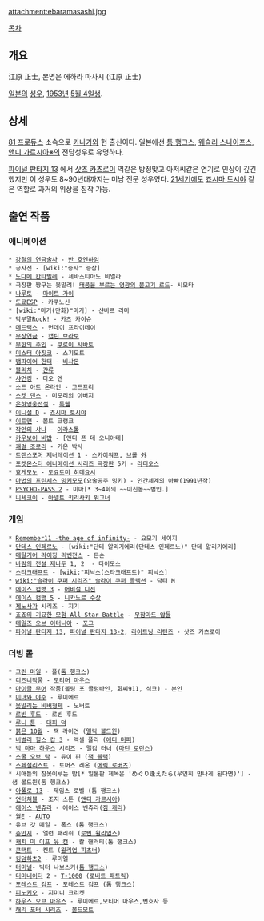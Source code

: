 attachment:ebaramasashi.jpg

[[목차]]
== 개요 ==
江原 正士, 본명은 에하라 마사시 (江原 正士)

[[일본]]의 [[성우]], [[1953년]] [[5월 4일]]생.

== 상세 ==
[[81 프로듀스]] 소속으로 [[카나가와]] 현 출신이다. 일본에선 [[톰 행크스]], [[웨슬리 스나이프스]], [[앤디 가르시아※]]의 전담성우로 유명하다. 

[[파이널 판타지 13]] 에서 [[삿즈 카츠로이]] 역같은 방정맞고 아저씨같은 연기로 인상이 깊긴 했지만 이 성우도 8~90년대까지는 미남 전문 성우였다. [[21세기]]에도 [[죠시마 토시야]] 같은 역할로 과거의 위상을 짐작 가능.

== 출연 작품 ==
=== 애니메이션 ===
 * [[강철의 연금술사]] - [[반 호엔하임]]
 * 공자전 - [wiki:"증자" 증삼]
 * [[노다메 칸타빌레]] - 세바스티아노 비엘라
 * 극장판 짱구는 못말려! [[태풍을 부르는 영광의 불고기 로드]]- 시모타
 * [[나루토]] - [[마이트 가이]]
 * [[도쿄ESP]] - 카쿠노신
 * [wiki:"마기(만화)"마기] - 샨바르 라마
 * [[막부말Rock!]] - 카츠 카이슈
 * [[메드럭스]] - 먼데이 프라이데이
 * [[무장연금]] - [[캡틴 브라보]]
 * [[무한의 주인]] - [[쿠로이 사바토]]
 * [[미스터 아짓코]] - 스기모토
 * [[뱀파이어 헌터]] - [[비샤몬]]
 * [[블리치]] - [[간류]]
 * [[샤먼킹]] - 타오 엔
 * [[소드 아트 온라인]] - 고드프리
 * [[스켓 댄스]] - 미모리의 아버지
 * [[은하영웅전설]] - [[록웰]]
 * [[이니셜 D]] - [[죠시마 토시야]]
 * [[이트맨]] - 볼트 크랭크
 * [[작안의 샤나]] - [[아라스톨]]
 * [[카우보이 비밥]] - [앤디 폰 데 오니아테]
 * [[쾌걸 조로리]] - 가온 박사
 * [[트랜스포머 제너레이션 1]] - [[스카이워프]], [[브롤]] 外
 * [[포켓몬스터 애니메이션 시리즈/극장판|포켓몬스터 애니메이션 시리즈 극장판]] 5기 - [[라티오스]]
 * [[효게모노]] - [[도요토미 히데요시]]
 * [[마법의 프린세스 밍키모모]](요술공주 밍키) - 인간세계의 아빠(1991년작)
 * [[PSYCHO-PASS 2]] - 미마[* 3~4화의 ~~미친놈~~범인.]
 * [[니세코이]] - [[아델트 키리사키 워그너]]
=== 게임 ===
 * [[Remember11 -the age of infinity-]] - 요모기 세이지
 * [[단테스 인페르노]] - [wiki:"단테 알리기에리(단테스 인페르노)" 단테 알리기에리]
 * [[메탈기어 라이징 리벤전스]] - 몬순 
 * [[바람의 전설 제나두]] 1, 2  - 다이모스
 * [[스타크래프트]] - [wiki:"피닉스(스타크래프트)" 피닉스]
 * [[wiki:"슬라이 쿠퍼 시리즈" 슬라이 쿠퍼 콜렉션]] - 닥터 M
 * [[에이스 컴뱃 3]] - [[어비설 디전]]
 * [[에이스 컴뱃 5]] - [[니카노르 수상]]
 * [[제노사가]] 시리즈 - 지기
 * [[죠죠의 기묘한 모험 All Star Battle]] - [[무함마드 압둘]]
 * [[테일즈 오브 이터니아]] - [[포그]]
 * [[파이널 판타지 13]], [[파이널 판타지 13-2]], [[라이트닝 리턴즈]] - 삿즈 카츠로이

=== 더빙 롤 ===
 * [[그린 마일]] - 폴([[톰 행크스]])
 * [[디즈니]]작품 - [[모티머 마우스]]
 * [[마이클 무어]] 작품(볼링 포 콜럼바인, 화씨911, 식코) - 본인
 * [[미녀와 야수]] - 루미에르
 * [[못말리는 비버형제]] - 노버트
 * [[로빈 후드]] - 로빈 후드
 * [[루니 툰]] - [[대피 덕]]
 * [[붉은 10월]] - 잭 라이언 ([[앨릭 볼드윈]])
 * [[비벌리 힐스 캅 3]] - 액셀 폴리 ([[에디 머피]])
 * [[빅 마마 하우스]] 시리즈 - 맬컴 터너 ([[마틴 로런스]])
 * [[스쿨 오브 락]] - 듀이 핀 ([[잭 블랙]])
 * [[스페셜리스트]] - 토머스 레온 ([[에릭 로버츠]])
 * 시애틀의 잠못이루는 밤[* 일본판 제목은 'めぐり逢えたら(우연히 만나게 된다면)'] - 샘 볼드윈(톰 행크스)
 * [[아폴로 13]] - 제임스 로벨 (톰 행크스)
 * [[언터쳐블]] - 조지 스톤 ([[앤디 가르시아]])
 * [[에이스 벤츄라]] - 에이스 벤츄라([[짐 캐리]])
 * [[월E]] - [[AUTO]]
 * 유브 갓 메일 - 폭스 (톰 행크스)
 * [[쥬만지]] - 앨런 패리쉬 ([[로빈 윌리엄스]])
 * [[캐치 미 이프 유 캔]] - 칼 핸러티(톰 행크스)
 * [[콘택트]] - 켄트 ([[윌리엄 피츠너]])
 * [[킹덤하츠2]] - 루미엘
 * [[터미널]]- 빅터 나보스키([[톰 행크스]])
 * [[터미네이터]] 2 - [[T-1000]] ([[로버트 패트릭]])
 * [[포레스트 검프]] - 포레스트 검프 (톰 행크스)
 * [[피노키오]] - 지미니 크리켓
 * [[하우스 오브 마우스]] - 루미에르,모티머 마우스,변호사 등
 * [[해리 포터 시리즈]] - [[볼드모트]]
